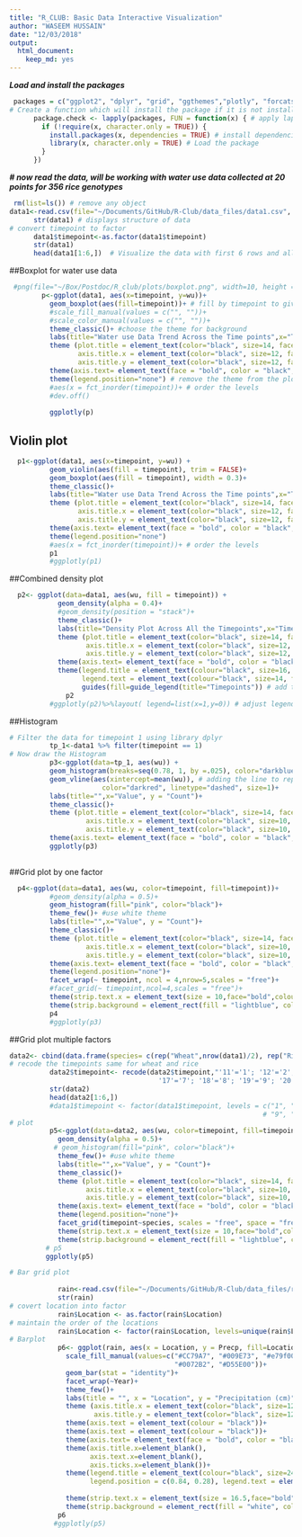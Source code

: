 ```yaml
---
title: "R_CLUB: Basic Data Interactive Visualization"
author: "WASEEM HUSSAIN"
date: "12/03/2018"
output: 
  html_document: 
    keep_md: yes
---
```
***Load and install the packages***
```r
 packages = c("ggplot2", "dplyr", "grid", "ggthemes","plotly", "forcats", "car")
# Create a function which will install the package if it is not installed
      package.check <- lapply(packages, FUN = function(x) { # apply lapply to list of packages
        if (!require(x, character.only = TRUE)) {
          install.packages(x, dependencies = TRUE) # install dependencies if required
          library(x, character.only = TRUE) # Load the package
        }
      })

```
***# now read the data, will be working with water use data collected at 20 points for 356 rice genotypes***
```r
 rm(list=ls()) # remove any object
data1<-read.csv(file="~/Documents/GitHub/R-Club/data_files/data1.csv", header = TRUE)
      str(data1) # displays structure of data
# convert timepoint to factor
      data1$timepoint<-as.factor(data1$timepoint)
      str(data1)
      head(data1[1:6,])  # Visualize the data with first 6 rows and all columns
```

##Boxplot for water use data

```r
 #png(file="~/Box/Postdoc/R_club/plots/boxplot.png", width=10, height =6, units = 'in',res=300) 
        p<-ggplot(data1, aes(x=timepoint, y=wu))+ 
          geom_boxplot(aes(fill=timepoint))+ # fill by timepoint to give different color
          #scale_fill_manual(values = c("", ""))+
          #scale_color_manual(values = c("", ""))+
          theme_classic()+ #choose the theme for background
          labs(title="Water use Data Trend Across the Time points",x="Time Point", y = "Trait Value")+#Add the labels to the plots
          theme (plot.title = element_text(color="black", size=14, face="bold",hjust=0.5), # add and modify the title to plot
                 axis.title.x = element_text(color="black", size=12, face="bold"), # add and modify title to x axis
                 axis.title.y = element_text(color="black", size=12, face="bold")) + # add and modify title to y axis
          theme(axis.text= element_text(face = "bold", color = "black", size = 10))+ # modify the axis text
          theme(legend.position="none") # remove the theme from the plot
          #aes(x = fct_inorder(timepoint))+ # order the levels
          #dev.off()
          
          ggplotly(p)
```

## Violin plot

```r
  p1<-ggplot(data1, aes(x=timepoint, y=wu)) +
          geom_violin(aes(fill = timepoint), trim = FALSE)+ 
          geom_boxplot(aes(fill = timepoint), width = 0.3)+
          theme_classic()+
          labs(title="Water use Data Trend Across the Time points",x="Time Point", y = "Trait Value")+
          theme (plot.title = element_text(color="black", size=14, face="bold",hjust=0.5),
                 axis.title.x = element_text(color="black", size=12, face="bold"),
                 axis.title.y = element_text(color="black", size=12, face="bold")) +
          theme(axis.text= element_text(face = "bold", color = "black", size = 10))+
          theme(legend.position="none")
          #aes(x = fct_inorder(timepoint))+ # order the levels
          p1
          #ggplotly(p1)  
```
##Combined density plot

``` r
  p2<- ggplot(data=data1, aes(wu, fill = timepoint)) +
            geom_density(alpha = 0.4)+
            #geom_density(position = "stack")+
            theme_classic()+
            labs(title="Density Plot Across All the Timepoints",x="Time Point", y = "Trait Value")+
            theme (plot.title = element_text(color="black", size=14, face="bold",hjust=0),
                   axis.title.x = element_text(color="black", size=12, face="bold"),
                   axis.title.y = element_text(color="black", size=12, face="bold")) +
            theme(axis.text= element_text(face = "bold", color = "black", size = 8))+
            theme(legend.title = element_text(colour="black", size=16, face="bold"), legend.position = "right",
                  legend.text = element_text(colour="black", size=14, face="bold"))+ # add and modify the legends
                  guides(fill=guide_legend(title="Timepoints")) # add the name to legend title
              p2
          #ggplotly(p2)%>%layout( legend=list(x=1,y=0)) # adjust legend position in interactive plot
```

##Histogram

```r
# Filter the data for timepoint 1 using library dplyr
          tp_1<-data1 %>% filter(timepoint == 1) 
# Now draw the Histogram
          p3<-ggplot(data=tp_1, aes(wu)) +
          geom_histogram(breaks=seq(0.78, 1, by =.025), color="darkblue", fill="lightblue")+ # adjust x values and breaks
          geom_vline(aes(xintercept=mean(wu)), # adding the line to represent mean
                       color="darkred", linetype="dashed", size=1)+
          labs(title="",x="Value", y = "Count")+
          theme_classic()+
          theme (plot.title = element_text(color="black", size=14, face="bold", hjust=0),
                   axis.title.x = element_text(color="black", size=10, face="bold"),
                   axis.title.y = element_text(color="black", size=10, face="bold")) +
          theme(axis.text= element_text(face = "bold", color = "black", size = 8))
          ggplotly(p3)
            
```


##Grid plot by one factor

```r
  p4<-ggplot(data=data1, aes(wu, color=timepoint, fill=timepoint))+
          #geom_density(alpha = 0.5)+
          geom_histogram(fill="pink", color="black")+
          theme_few()+ #use white theme
          labs(title="",x="Value", y = "Count")+
          theme_classic()+
          theme (plot.title = element_text(color="black", size=14, face="bold", hjust=0.5),
                   axis.title.x = element_text(color="black", size=10, face="bold"),
                   axis.title.y = element_text(color="black", size=10, face="bold")) +
          theme(axis.text= element_text(face = "bold", color = "black", size = 8))+
          theme(legend.position="none")+
          facet_wrap(~ timepoint, ncol = 4,nrow=5,scales = "free")+
          #facet_grid(~ timepoint,ncol=4,scales = "free")+
          theme(strip.text.x = element_text(size = 10,face="bold",colour = "black"))+ #adding theme and background to headings
          theme(strip.background = element_rect(fill = "lightblue", color = "black", size=1.5))
          p4
          #ggplotly(p3) 
```

##Grid plot multiple factors

```r
data2<- cbind(data.frame(species= c(rep("Wheat",nrow(data1)/2), rep("Rice",nrow(data1)/2))), data1)
# recode the timepoints same for wheat and rice
          data2$timepoint<- recode(data2$timepoint,"'11'='1'; '12'='2'; '13'='3';'14'='4'; '15'='5'; '16'='6';
                                     '17'='7'; '18'='8'; '19'='9'; '20'='10'")
          str(data2)
          head(data2[1:6,])
          #data1$timepoint <- factor(data1$timepoint, levels = c("1", "2", "3", "4", "5", "6","7", "8",
                                                               # "9", "10"))
# plot 
          p5<-ggplot(data=data2, aes(wu, color=timepoint, fill=timepoint))+
            geom_density(alpha = 0.5)+
           # geom_histogram(fill="pink", color="black")+
            theme_few()+ #use white theme
            labs(title="",x="Value", y = "Count")+
            theme_classic()+
            theme (plot.title = element_text(color="black", size=14, face="bold", hjust=0.5),
                   axis.title.x = element_text(color="black", size=10, face="bold"),
                   axis.title.y = element_text(color="black", size=10, face="bold")) +
            theme(axis.text= element_text(face = "bold", color = "black", size = 8))+
            theme(legend.position="none")+
            facet_grid(timepoint~species, scales = "free", space = "free")+ #
            theme(strip.text.x = element_text(size = 10,face="bold",colour = "black"))+ #adding theme and background to headings
            theme(strip.background = element_rect(fill = "lightblue", color = "black", size=1.5))
         # p5
         ggplotly(p5) 
```

```r
# Bar grid plot
            
            rain<-read.csv(file="~/Documents/GitHub/R-Club/data_files/rainfall.csv", header = TRUE, stringsAsFactors = FALSE)
            str(rain)  
# covert location into factor
            rain$Location <- as.factor(rain$Location)
# maintain the order of the locations
            rain$Location <- factor(rain$Location, levels=unique(rain$Location))
# Barplot
            p6<- ggplot(rain, aes(x = Location, y = Precp, fill=Location))+
              scale_fill_manual(values=c("#CC79A7", "#009E73", "#e79f00", "#9ad0f3", 
                                         "#0072B2", "#D55E00"))+
              geom_bar(stat = "identity")+
              facet_wrap(~Year)+
              theme_few()+
              labs(title = "", x = "Location", y = "Precipitation (cm)")+
              theme (axis.title.x = element_text(color="black", size=12, face="bold"),
                     axis.title.y = element_text(color="black", size=12, face="bold")) +
              theme(axis.text = element_text(colour = "black"))+
              theme(axis.text = element_text(colour = "black"))+
              theme(axis.text= element_text(face = "bold", color = "black", size =12))+
              theme(axis.title.x=element_blank(),
                    axis.text.x=element_blank(),
                    axis.ticks.x=element_blank())+
              theme(legend.title = element_text(colour="black", size=24, face="bold"),
                    legend.position = c(0.84, 0.28), legend.text = element_text(colour="black", 
                                                                                size=18, face="bold"))+
              theme(strip.text.x = element_text(size = 16.5,face="bold",colour = "black"))+
              theme(strip.background = element_rect(fill = "white", color = "black", size=1.5))
            p6
           #ggplotly(p5)
```
